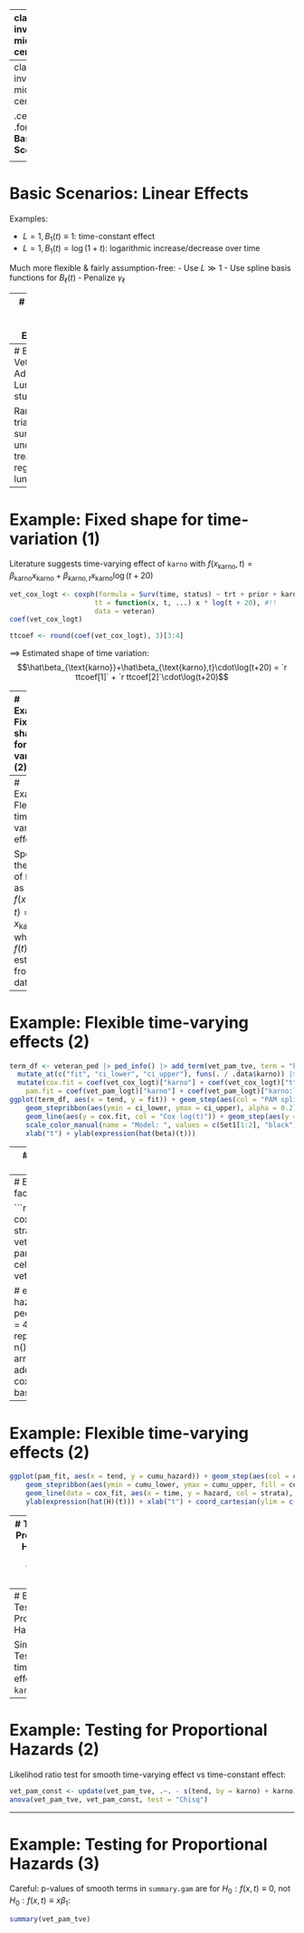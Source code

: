 

---
class: inverse, middle, center

.center[
.font150[
**What exactly do I need to do to get results?**
An insight into the nitty-gritty details of producing survival analysis results with `pammtools` in R
]
]

<html>
  <div style=---float:left></div>
  <hr color='#005500' size=1px width=900pxpx>
</html>


---
class: inverse, middle, center

.center[
.font120[
**Basic Scenarios**
]
]

<html>
  <div style=---float:left></div>
  <hr color='#005500' size=1px width=900pxpx>
</html>


---
# Basic Scenarios: Linear Effects

Examples:

- $L=1, B_1(t) \equiv 1$: time-constant effect
- $L=1, B_1(t) = \log(1 + t)$: logarithmic increase/decrease over time

Much more flexible & fairly assumption-free:
- Use $L \gg 1$
- Use spline basis functions for $B_\ell(t)$
- Penalize $\gamma_\ell$

---
# Modelling Time-Varying Effects (2)

$$\beta(t)=\sum^L_{\ell=1} \gamma_\ell B_\ell(t)$$

- **Very** easy to include in PAMMs since we already include time $t$ as a covariate for the baseline hazard
- Time-varying linear effects $x\beta(t)$ simply specified as spline interaction effect `s(<TIME>, by = <X>)`
- Non-linear time-varying effects $f(x, t)$ specified as tensor product splines `te(<TIME>, <X>)`

Technical point:
- PAMMs assume piece-wise constant hazard rates, so $\beta(t)$ actually modelled as a *step function* that only changes at cutpoints $a_j$:
$\beta(t) \equiv \sum^L_{\ell=1} \gamma_\ell B_\ell(a_{j})\; \forall\, t \in (a_{j-1}, a_j]$
-  for data created with `as_ped`, `tend` is $a_j$:  use `s(tend, by = <X>)`

---
# Example: Veterans' Administration Lung Cancer study

Randomised trial of survival times under two treatment regimens for lung cancer:
```r
veteran <- survival::veteran  |> filter(time < 400)  |> #reduce data for ex
  mutate(trt   = 1L * (trt == 2),
         prior = 1L * (prior == 10))
str(veteran)
```
We consider TVEs of Karnofsky performance scores at randomisation (`karno`).

---
# Example: Fixed shape for time-variation (1)

Literature suggests time-varying effect of `karno` with
$f(x_{\text{karno}},t) = \beta_{\text{karno}} x_{\text{karno}} + \beta_{\text{karno},t}x_{\text{karno}}\log(t+20)$

```r
vet_cox_logt <- coxph(formula = Surv(time, status) ~ trt + prior + karno + tt(karno),
                     tt = function(x, t, ...) x * log(t + 20), #!!
                     data = veteran)
coef(vet_cox_logt)
```
```r
ttcoef <- round(coef(vet_cox_logt), 3)[3:4]
```
$\implies$ Estimated shape of time variation:
$$\hat\beta_{\text{karno}}+\hat\beta_{\text{karno},t}\cdot\log(t+20) = `r ttcoef[1]` + `r ttcoef[2]`\cdot\log(t+20)$$

---
# Example: Fixed shape for time-variation (2)

.pull-left[
Equivalent PAM specification:
```r
# data transformation
veteran_ped <- veteran |>
    as_ped(Surv(time, status)~., id = "id") |>
    mutate(logt20 = log(tend + 20))
# fit model
vet_pam_logt <- pamm(
  ped_status ~ s(tend) + trt + prior +
                 karno + karno:logt20, #!!
  data = veteran_ped
)
```
]
.pull-right[
Compare fits:
```r
cbind(
  pam = coef(vet_pam_logt)[2:5],
  cox = coef(vet_cox_logt)) |> kable()
```
]

---
# Example: Flexible time-varying effects

Specify the effect of `karno` as
$f(x_{\text{karno}},t) = f(t)\cdot x_{\text{karno}}$, where $f(t)$
is estimated from the data:
```r
# no need for separate time-constant effect for karno here:
vet_pam_tve <- pamm(
  ped_status ~ s(tend) + trt + prior + s(tend, by = karno),
  data = veteran_ped)
AIC(vet_pam_logt, vet_pam_tve)
```
$\implies$ assumed shape "good enough" in this case

---
# Example: Flexible time-varying effects (2)
```r
term_df <- veteran_ped |> ped_info() |> add_term(vet_pam_tve, term = "karno") |>
  mutate_at(c("fit", "ci_lower", "ci_upper"), funs(. / .data$karno)) |>
  mutate(cox.fit = coef(vet_cox_logt)["karno"] + coef(vet_cox_logt)["tt(karno)"] * log(tend + 20),
    pam.fit = coef(vet_pam_logt)["karno"] + coef(vet_pam_logt)["karno:logt20"] * log(tend + 20))
ggplot(term_df, aes(x = tend, y = fit)) + geom_step(aes(col = "PAM spline")) +
    geom_stepribbon(aes(ymin = ci_lower, ymax = ci_upper), alpha = 0.2) +
    geom_line(aes(y = cox.fit, col = "Cox log(t)")) + geom_step(aes(y = pam.fit, col = "PAM log(t)")) +
    scale_color_manual(name = "Model: ", values = c(Set1[1:2], "black")) +
    xlab("t") + ylab(expression(hat(beta)(t)))
```


---
# Stratification: Time-varying Effects of Factors

$$h(t | x_i)= h_0(t)\exp(x_i\beta(t))$$

If $x_i$ is a dummy variable for a level of a categorical variable,
this model is approximately equivalent to a *stratified* PH model with a
different "baseline" hazard for the category encoded by $x_i$.

- PAMM formula specification `strata + s(tend, by = strata)` with a factor variable `strata` yields different (baseline) hazard rates for each level of `strata`
- See `?mgcv::gam.models` and `?mgcv::factor.smoooth` for alternative penalization and centering schemes if `strata` has many levels
- Also `r Citet(bib, "pedersen_hierarchical_2019")` for overview of hierarchical GAMs

---
# Example: Stratification via factorial TVE

```r
vet_cox_strata <- coxph(Surv(time, status) ~ strata(celltype),
                        data = veteran)
vet_pam_strata <- pamm(ped_status ~ s(tend, by = celltype) + celltype,
                       data = veteran_ped)

# extract fitted cumulative hazards:
pam_fit <- veteran_ped |>
  ped_info() |> slice(rep(1:n(), each = 4)) |>
  mutate(celltype = rep(levels(celltype), times = n()/4)) |>
  group_by(celltype) |> arrange(tend)  |>  #!!
  add_cumu_hazard(vet_pam_strata)
cox_fit <- vet_cox_strata |> basehaz()
```

---
# Example: Flexible time-varying effects (2)

```r
ggplot(pam_fit, aes(x = tend, y = cumu_hazard)) + geom_step(aes(col = celltype)) +
    geom_stepribbon(aes(ymin = cumu_lower, ymax = cumu_upper, fill = celltype), alpha = 0.1) +
    geom_line(data = cox_fit, aes(x = time, y = hazard, col = strata), linetype = 4, size = 1) +
    ylab(expression(hat(H)(t))) + xlab("t") + coord_cartesian(ylim = c(0, 10))
```

---
# Testing for Proportional Hazards / Time-Varying Effects

We can test the proportional hazards assumption with regard to specific covariates by checking for statistically significant time-varying effects:

$$h(t|x)=h_0(t) \exp(\beta_1 x+ \beta_2(t) x)$$ with $\beta_2(t) = \sum_\ell B_\ell(t)\gamma_\ell$

Check for $\beta_2(t) \equiv 0$ with $H_0: \gamma_\ell = 0 \,\forall\, \ell$

---
# Example: Testing for Proportional Hazards (1)

Simple z-Test for time-varying effect `karno:logt20`:
```r
summary(vet_pam_logt)
```

---
# Example: Testing for Proportional Hazards (2)
Likelihod ratio test for smooth time-varying effect vs time-constant effect:
```r
vet_pam_const <- update(vet_pam_tve, .~. - s(tend, by = karno) + karno)
anova(vet_pam_tve, vet_pam_const, test = "Chisq")
```

---
# Example: Testing for Proportional Hazards (3)
Careful:
p-values of smooth terms in `summary.gam` are for $H_0:  f(x, t) \equiv 0$, not $H_0:  f(x, t) \equiv x \beta_1$:
```r
summary(vet_pam_tve)
```
